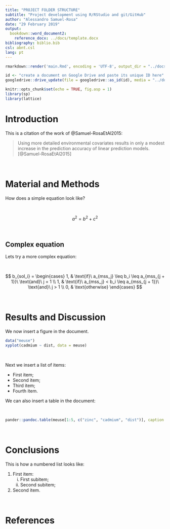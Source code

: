 ```yaml
---
title: "PROJECT FOLDER STRUCTURE"
subtitle: "Project development using R/RStudio and git/GitHub"
author: "Alessandro Samuel-Rosa"
date: "29 February 2019"
output:
  bookdown::word_document2:
    reference_docx: ../docs/template.docx
bibliography: biblio.bib
csl: abnt.csl
lang: pt
---
```


<!-- ====================================================================================================== -->
<!-- DOCUMENT SETUP ======================================================================================= -->
<!-- ====================================================================================================== -->
<!-- ATTENTION: DO NOT USE THE 'KNIT' BUTTON TO RENDER THIS FILE! ========================================= -->
<!-- The following code chunk will render the document using rmarkdown::render(). ========================= -->
<!-- ====================================================================================================== -->
```r
rmarkdown::render('main.Rmd', encoding = 'UTF-8', output_dir = "../docs")
```
<!-- ====================================================================================================== -->
<!-- The following code chunk will update the exiting document on Google Drive. =========================== -->
<!-- ====================================================================================================== -->
```r
id <- "create a document on Google Drive and paste its unique ID here"
googledrive::drive_update(file = googledrive::as_id(id), media = "../docs/main.docx")
```
<!-- ====================================================================================================== -->
<!-- ====================================================================================================== -->

```r
knitr::opts_chunk$set(echo = TRUE, fig.asp = 1)
library(sp)
library(lattice)
```

# Introduction

This is a citation of the work of @Samuel-RosaEtAl2015:

> Using more detailed environmental covariates results in only a modest increase in the prediction accuracy of
> linear prediction models. [@Samuel-RosaEtAl2015]

<br>

# Material and Methods

How does a simple equation look like?

<br>

$$a^2 = b^2 + c^2$$

<br>

## Complex equation

Lets try a more complex equation:

<br>

$$
b_{sol_i} = 
 \begin{cases}
  1, & \text{if}\ a_{mss_j} \leq b_i \leq a_{mss_{j + 1}}\ \text{and}\ j = 1 \\ 
  1, & \text{if}\ a_{mss_j} < b_i \leq a_{mss_{j + 1}}\ \text{and}\ j > 1 \\ 
  0, & \text{otherwise}
 \end{cases}
$$

<br>

# Results and Discussion

We now insert a figure in the document.

```r
data("meuse")
xyplot(cadmium ~ dist, data = meuse)
```

<br>

Next we insert a list of items:

* First item;
* Second item; 
* Third item;
* Fourth item.

We can also insert a table in the document:

<br>

```r
pander::pandoc.table(meuse[1:5, c("zinc", "cadmium", "dist")], caption = "This is the title of the table")
```

<br>

# Conclusions

This is how a numbered list looks like:

1. First item:
   i. First subitem;
   ii. Second subitem;
2. Second item.

<br>

# References
